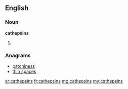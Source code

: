 ==English==

===Noun===
'''cathepsins'''

# {{plural of|cathepsin}}

===Anagrams===
* [[patchiness#English|patchiness]]
* [[thin spaces#English|thin spaces]]

[[ar:cathepsins]]
[[fr:cathepsins]]
[[mg:cathepsins]]
[[my:cathepsins]]